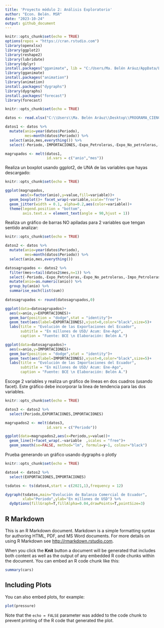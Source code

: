 ---
title: 'Proyecto módulo 2: Análisis Exploratorio'
author: "Econ. Belén. MSR"
date: "2023-10-24"
output: github_document
---
```{r librerias, include=FALSE}
knitr::opts_chunk$set(echo = TRUE)
options(repos = "https://cran.rstudio.com")
library(openxlsx)
library(ggplot2)
library(reshape2)
library(lubridate)
library(dplyr)
install.packages("gganimate", lib = "C:/Users/Ma. Belén Aráuz/AppData/Local/R/win-library/4.3/gganimate")
library(gganimate)
install.packages("animation")
library(animation)
install.packages("dygraphs")
library(dygraphs)
install.packages("forecast")
library(forecast)

```

```{r basedatos, include=FALSE}
knitr::opts_chunk$set(echo = TRUE)

datos <- read.xlsx("C:\\Users\\Ma. Belén Aráuz\\Desktop\\PROGRAMA_CIENCIA DE DATOS\\MÓDULO 2\\BC_ECUADOR.xlsx", sheet = "Hoja1", detectDates = T)

datos1 <- datos %>%
  mutate(anio=year(datos$Periodo),
         mes=month(datos$Periodo)) %>%
  select(anio,mes,everything()) %>%
  select(-Periodo,-IMPORTACIONES,-Expo_Petroleras,-Expo_No_petroleras,-Impo_Petroleras,-Impo_No_petroleras,-BALANZA_COMERCIAL,-BC_Petrolera,-BC_No_petrolera)

magrupados <- melt(datos1,
                   id.vars = c("anio","mes"))

```

Realiza un boxplot usando ggplot2, de UNA de las variables que hayas descargado:

```{r boxplot, include=TRUE, fig.width=8,fig.height=8, fig.align='center'}
knitr::opts_chunk$set(echo = TRUE)

ggplot(magrupados,
       aes(x=factor(anio),y=value,fill=variable))+
  geom_boxplot()+ facet_wrap(~variable,scale="free")+
  geom_jitter(width = 0.1, alpha=0.2,aes(color=variable))+
  theme(legend.position = "bottom",
        axis.text.x = element_text(angle = 90,hjust = 1))


```

Realiza un gráfico de barras NO apiladas para 2 variables que tengan sentido analizar:

```{r barrasnoapiladas, include=TRUE, fig.width=8,fig.height=8, fig.align='center'}
knitr::opts_chunk$set(echo = TRUE)

datos2 <- datos %>%
  mutate(anio=year(datos$Periodo),
         mes=month(datos$Periodo)) %>%
  select(anio,mes,everything()) 

datosagrupados <- datos2 %>%
  filter(mes<=tail(datos2$mes,n=1)) %>%
  select(-Periodo,-Expo_Petroleras,-Expo_No_petroleras,-Impo_Petroleras,-Impo_No_petroleras,-BALANZA_COMERCIAL,-BC_Petrolera,-BC_No_petrolera) %>%
  mutate(anio=as.numeric(anio)) %>%
  group_by(anio) %>%
  summarise_each(list(sum))
  
datosagrupados <- round(datosagrupados,0)

ggplot(data=datosagrupados)+
  aes(x=anio,y=EXPORTACIONES)+
  geom_bar(position = "dodge",stat = "identity")+
  geom_text(aes(label=EXPORTACIONES),vjust=0,color="black",size=5)+
  labs(title = "Evolución de las Exportaciones del Ecuador",
       subtitle = "En millones de USD/ Acum: Ene-Ago",
       caption = "Fuente: BCE \n Elaboración: Belén A.")

ggplot(data=datosagrupados)+
  aes(x=anio,y=IMPORTACIONES)+
  geom_bar(position = "dodge",stat = "identity")+
  geom_text(aes(label=IMPORTACIONES),vjust=0,color="black",size=5)+
  labs(title = "Evolución de las Importaciones del Ecuador",
       subtitle = "En millones de USD/ Acum: Ene-Ago",
       caption = "Fuente: BCE \n Elaboración: Belén A.")


```

Escoge 2 variables y realiza un gráfico de líneas en dos cuadros (usando facet). Este gráfico debe incorporar la linea de tendencia para las dos variables.

```{r graficolinea, include=TRUE,fig.width=8,fig.height=8, fig.align='center',results='asis'}
knitr::opts_chunk$set(echo = TRUE)

datos3 <- datos2 %>%
  select(Periodo,EXPORTACIONES,IMPORTACIONES)

magrupados2 <- melt(datos3,
                   id.vars = c("Periodo"))

ggplot(data=magrupados2,aes(x=Periodo,y=value))+
  geom_line()+facet_wrap(.~variable  ,scales = "free")+
  geom_smooth(se=FALSE, method="lm", formula=y~1, colour="black") 

```

Prueba generando un gráfico usando dygraphs o plotly

```{r dygraph, include=TRUE,fig.width=8,fig.height=8, fig.align='center',results='asis'}
knitr::opts_chunk$set(echo = TRUE)

datos4 <- datos2 %>%
  select(EXPORTACIONES,IMPORTACIONES)

tsdatos <- ts(datos4,start = c(2021,1),frequency = 12)

dygraph(tsdatos,main="Evolución de Balanza Comercial de Ecuador",
        xlab="Periodo",ylab="En millones de USD") %>%
  dyOptions(fillGraph=T,fillAlpha=0.04,drawPoints=T,pointSize=3)

```
## R Markdown

This is an R Markdown document. Markdown is a simple formatting syntax for authoring HTML, PDF, and MS Word documents. For more details on using R Markdown see <http://rmarkdown.rstudio.com>.

When you click the **Knit** button a document will be generated that includes both content as well as the output of any embedded R code chunks within the document. You can embed an R code chunk like this:

```{r cars}
summary(cars)
```

## Including Plots

You can also embed plots, for example:

```{r pressure, echo=FALSE}
plot(pressure)
```

Note that the `echo = FALSE` parameter was added to the code chunk to prevent printing of the R code that generated the plot.
